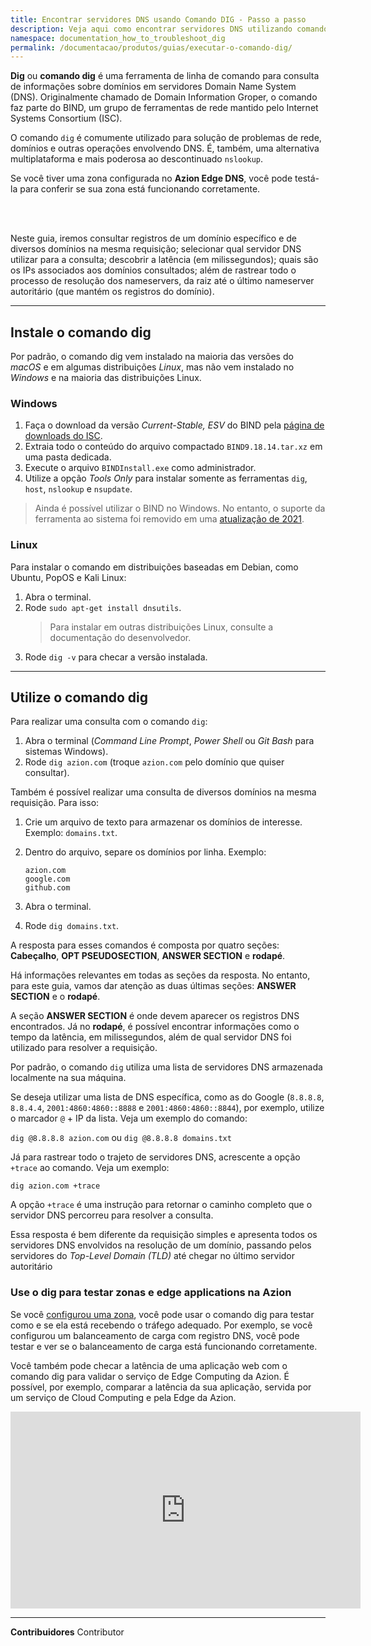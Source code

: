 ```yaml
---
title: Encontrar servidores DNS usando Comando DIG - Passo a passo    
description: Veja aqui como encontrar servidores DNS utilizando comando DIG em diferentes plataformas Windows, Linux ou MAC OS X. Conheça o suporte Azion!
namespace: documentation_how_to_troubleshoot_dig
permalink: /documentacao/produtos/guias/executar-o-comando-dig/
---
```



**Dig** ou **comando dig** é uma ferramenta de linha de comando para consulta de informações sobre domínios em servidores Domain Name System (DNS). Originalmente chamado de Domain Information Groper, o comando faz parte do BIND, um grupo de ferramentas de rede mantido pelo Internet Systems Consortium (ISC).

O comando `dig` é comumente utilizado para solução de problemas de rede, domínios e outras operações envolvendo DNS. É, também, uma alternativa multiplataforma e mais poderosa ao descontinuado `nslookup`.

Se você tiver uma zona configurada no **Azion Edge DNS**, você pode testá-la para conferir se sua zona está funcionando corretamente.

<LinkButton link="https://console.azion.com/signup/" text="crie uma conta na Azion" outlined /> <br></br>

<LinkButton link="/pt-br/documentacao/produtos/guias/secure/edge-dns-definir-main-settings/" text="crie uma zona" outlined />

Neste guia, iremos consultar registros de um domínio específico e de diversos domínios na mesma requisição; selecionar qual servidor DNS utilizar para a consulta; descobrir a latência (em milissegundos); quais são os IPs associados aos domínios consultados; além de rastrear todo o processo de resolução dos nameservers, da raiz até o último nameserver autoritário (que mantém os registros do domínio).


---

## Instale o comando dig

Por padrão, o comando dig vem instalado na maioria das versões do *macOS* e em algumas distribuições *Linux*, mas não vem instalado no *Windows* e na maioria das distribuições Linux.

### Windows

1. Faça o download da versão *Current-Stable, ESV* do BIND pela [página de downloads do ISC](https://www.isc.org/download/).
2. Extraia todo o conteúdo do arquivo compactado `BIND9.18.14.tar.xz` em uma pasta dedicada.
3. Execute o arquivo `BINDInstall.exe` como administrador.
4. Utilize a opção *Tools Only* para instalar somente as ferramentas `dig`, `host`, `nslookup` e `nsupdate`.

> Ainda é possível utilizar o BIND no Windows. No entanto, o suporte da ferramenta ao sistema foi removido em uma [atualização de 2021](https://www.isc.org/blogs/bind-update-summer2021/).

### Linux

Para instalar o comando em distribuições baseadas em Debian, como Ubuntu, PopOS e Kali Linux:

1. Abra o terminal.
2. Rode `sudo apt-get install dnsutils`.
    > Para instalar em outras distribuições Linux, consulte a documentação do desenvolvedor.
3. Rode `dig -v` para checar a versão instalada.

---

## Utilize o comando dig

Para realizar uma consulta com o comando `dig`:

1. Abra o terminal (*Command Line Prompt*, *Power Shell* ou *Git Bash* para sistemas Windows).
2. Rode `dig azion.com` (troque `azion.com` pelo domínio que quiser consultar).

Também é possível realizar uma consulta de diversos domínios na mesma requisição. Para isso:

1. Crie um arquivo de texto para armazenar os domínios de interesse. Exemplo: `domains.txt`.
2. Dentro do arquivo, separe os domínios por linha. Exemplo:

    ```
    azion.com
    google.com
    github.com
    ```

3. Abra o terminal.
4. Rode `dig domains.txt`.

A resposta para esses comandos é composta por quatro seções: **Cabeçalho**, **OPT PSEUDOSECTION**, **ANSWER SECTION** e **rodapé**. 

Há informações relevantes em todas as seções da resposta. No entanto, para este guia, vamos dar atenção as duas últimas seções: **ANSWER SECTION** e o **rodapé**.

A seção **ANSWER SECTION** é onde devem aparecer os registros DNS encontrados. Já no **rodapé**, é possível encontrar informações como o tempo da latência, em milissegundos, além de qual servidor DNS foi utilizado para resolver a requisição.

Por padrão, o comando `dig` utiliza uma lista de servidores DNS armazenada localmente na sua máquina. 

Se deseja utilizar uma lista de DNS específica, como as do Google (`8.8.8.8`, `8.8.4.4`, `2001:4860:4860::8888` e `2001:4860:4860::8844`), por exemplo, utilize o marcador `@` + IP da lista. Veja um exemplo do comando:

`dig @8.8.8.8 azion.com` ou `dig @8.8.8.8 domains.txt`

Já para rastrear todo o trajeto de servidores DNS, acrescente a opção `+trace` ao comando. Veja um exemplo:

`dig azion.com +trace`

A opção `+trace` é uma instrução para retornar o caminho completo que o servidor DNS percorreu para resolver a consulta.

Essa resposta é bem diferente da requisição simples e apresenta todos os servidores DNS envolvidos na resolução de um domínio, passando pelos servidores do *Top-Level Domain (TLD)* até chegar no último servidor autoritário

### Use o dig para testar zonas e edge applications na Azion

Se você [configurou uma zona](/pt-br/documentacao/produtos/guias/secure/edge-dns-definir-main-settings/), você pode usar o comando dig para testar como e se ela está recebendo o tráfego adequado. Por exemplo, se você configurou um balanceamento de carga com registro DNS, você pode testar e ver se o balanceamento de carga está funcionando corretamente.

<LinkButton link="/pt-br/documentacao/produtos/guias/secure/balanceamento-de-carga-dns/" text="teste o registro balanceado" outlined />

Você também pode checar a latência de uma aplicação web com o comando dig para validar o serviço de Edge Computing da Azion. É possível, por exemplo, comparar a latência da sua aplicação, servida por um serviço de Cloud Computing e pela Edge da Azion.

<iframe width="560" height="315" loading="lazy" src="https://www.youtube.com/embed/LsXHGoP1sz0" title="Looking up DNS servers with Dig command YouTube video" frameborder="0" allow="accelerometer; autoplay; clipboard-write; encrypted-media; gyroscope; picture-in-picture; web-share" allowfullscreen></iframe> 




---


**Contribuidores** <ContributorList>Contributor</ContributorList>
